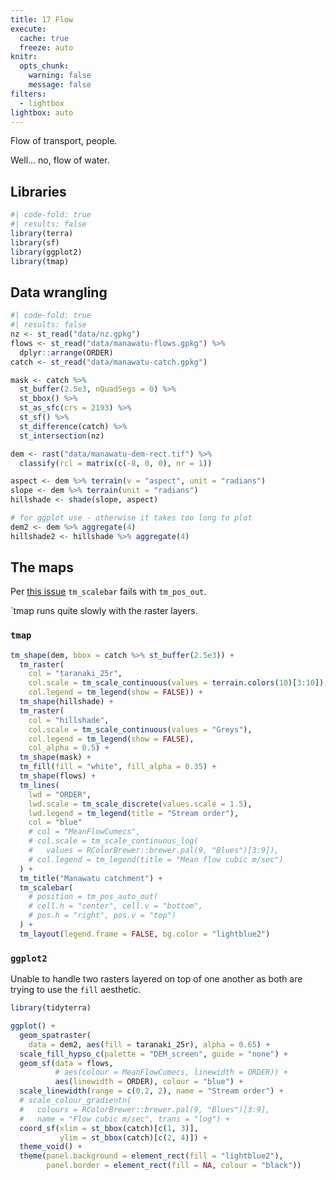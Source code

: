 ```yaml
---
title: 17 Flow
execute: 
  cache: true
  freeze: auto
knitr:
  opts_chunk: 
    warning: false
    message: false
filters:
  - lightbox
lightbox: auto
---
```


Flow of transport, people.

Well... no, flow of water.

## Libraries
```r
#| code-fold: true
#| results: false
library(terra)
library(sf)
library(ggplot2)
library(tmap)
```

## Data wrangling
```r
#| code-fold: true
#| results: false
nz <- st_read("data/nz.gpkg")
flows <- st_read("data/manawatu-flows.gpkg") %>%
  dplyr::arrange(ORDER)
catch <- st_read("data/manawatu-catch.gpkg")

mask <- catch %>%
  st_buffer(2.5e3, nQuadSegs = 0) %>%
  st_bbox() %>%
  st_as_sfc(crs = 2193) %>%
  st_sf() %>%
  st_difference(catch) %>%
  st_intersection(nz)

dem <- rast("data/manawatu-dem-rect.tif") %>%
  classify(rcl = matrix(c(-8, 0, 0), nr = 1))

aspect <- dem %>% terrain(v = "aspect", unit = "radians")
slope <- dem %>% terrain(unit = "radians")
hillshade <- shade(slope, aspect)

# for ggplot use - otherwise it takes too long to plot
dem2 <- dem %>% aggregate(4)
hillshade2 <- hillshade %>% aggregate(4)
```

## The maps
Per [this issue](https://github.com/r-tmap/tmap/issues/809) `tm_scalebar` fails with `tm_pos_out`.

`tmap runs quite slowly with the raster layers.

### `tmap`
```r
tm_shape(dem, bbox = catch %>% st_buffer(2.5e3)) +
  tm_raster(
    col = "taranaki_25r",
    col.scale = tm_scale_continuous(values = terrain.colors(10)[3:10]),
    col.legend = tm_legend(show = FALSE)) +
  tm_shape(hillshade) +
  tm_raster(
    col = "hillshade",
    col.scale = tm_scale_continuous(values = "Greys"), 
    col.legend = tm_legend(show = FALSE),
    col_alpha = 0.5) +
  tm_shape(mask) +
  tm_fill(fill = "white", fill_alpha = 0.35) +
  tm_shape(flows) + 
  tm_lines(
    lwd = "ORDER", 
    lwd.scale = tm_scale_discrete(values.scale = 1.5),
    lwd.legend = tm_legend(title = "Stream order"),
    col = "blue"
    # col = "MeanFlowCumecs", 
    # col.scale = tm_scale_continuous_log(
    #   values = RColorBrewer::brewer.pal(9, "Blues")[3:9]),
    # col.legend = tm_legend(title = "Mean flow cubic m/sec")
  ) +
  tm_title("Manawatu catchment") +
  tm_scalebar(
    # position = tm_pos_auto_out(
    # cell.h = "center", cell.v = "bottom",
    # pos.h = "right", pos.v = "top")
  ) +
  tm_layout(legend.frame = FALSE, bg.color = "lightblue2")
```

### `ggplot2`
Unable to handle two rasters layered on top of one another as both are trying to use the `fill` aesthetic.

```r
library(tidyterra)

ggplot() +
  geom_spatraster(
    data = dem2, aes(fill = taranaki_25r), alpha = 0.65) +
  scale_fill_hypso_c(palette = "DEM_screen", guide = "none") +
  geom_sf(data = flows, 
          # aes(colour = MeanFlowCumecs, linewidth = ORDER)) +
          aes(linewidth = ORDER), colour = "blue") +
  scale_linewidth(range = c(0.2, 2), name = "Stream order") +
  # scale_colour_gradientn(
  #   colours = RColorBrewer::brewer.pal(9, "Blues")[3:9],
  #   name = "Flow cubic m/sec", trans = "log") +
  coord_sf(xlim = st_bbox(catch)[c(1, 3)],
           ylim = st_bbox(catch)[c(2, 4)]) +
  theme_void() +
  theme(panel.background = element_rect(fill = "lightblue2"),
        panel.border = element_rect(fill = NA, colour = "black"))
```

